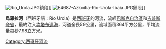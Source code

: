 [[Image:Río_Urola.JPG|thumb]]鎮段]]
[[Image:E4687-Azkoitia-Rio-Urola-Ibaia.JPG|thumb]]鎮段]]

'''烏羅拉河'''（西班牙語：Río Urola）是[[西班牙|西班牙]]的河流，流經[[巴斯克自治區|巴斯克自治區]]和[[吉普斯夸省|吉普斯夸省]]，最終注入[[坎塔布連海|坎塔布連海]]，河道全長59公里，流域面積364平方公里，平均流量每秒7.98立方米。

{{Coord|42|59|25|N|2|19|48|W|source:euwiki_region:ES-GI_type:river|display=title}}

{{Spain-geo-stub}}
[[Category:西班牙河流|Category:西班牙河流]]